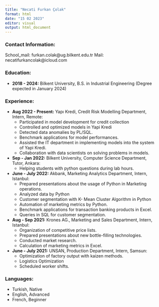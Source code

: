 ```yaml
---
title: "Necati Furkan Çolak"
format: html
date: "15 02 2023"
editor: visual
output: html_document
---
```


### Contact Information:

School_mail: furkan.colak\@ug.bilkent.edu.tr Mail: necatifurkancolak\@icloud.com

### Education:

-   **2018 - 2024:** Bilkent University, B.S. in Industrial Engineering (Degree expected in January 2024)

### Experience:

-   **Aug 2022 - Present:** Yapı Kredi, Credit Risk Modelling Department, Intern, Remote:
    -   Participated in model development for credit collection
    -   Controlled and optimized models in Yapi Kredi
    -   Detected data anomalies by PL/SQL.
    -   Benchmark applications for model performances.
    -   Assisted the IT department in implementing models into the system of Yapi Kredi.
    -   Collaboration with data scientists on solving problems in models.
-   **Sep - Jan 2022:** Bilkent University, Computer Science Department, Tutor, Ankara:
    -   Helping students with python questions during lab hours.
-   **June - July 2022:** Akbank, Marketing Analytics Department, Intern, Istanbul:
    -   Prepared presentations about the usage of Python in Marketing operations.
    -   Analyzed data by Python
    -   Customer segmentation with K- Mean Cluster Algorithm in Python
    -   Automation of marketing metrics by Python.
    -   Benchmark applications for transaction banking products in Excel.
    -   Queries in SQL for customer segmentation.
-   **Aug - Sep 2021:** Krones AG., Marketing and Sales Department, Intern, Istanbul:
    -   Organization of competitive price lists.
    -   Prepared presentations about new bottle-filling technologies.
    -   Conducted market research.
    -   Calculation of marketing metrics in Excel.
-   **June - July 2021:** UNSAN, Production Department, Intern, Samsun:
    -   Optimization of factory output with kaizen methods.
    -   Logistics Optimization
    -   Scheduled worker shifts.

### Languages:

-   Turkish, Native
-   English, Advanced
-   French, Beginner
